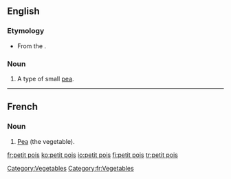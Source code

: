 ==English==

===Etymology===
* From the {{F.}}.

===Noun===
{{en-noun|sg=[[petit]] [[pois]]|-}}

# A type of small [[pea]].

----

==French==

===Noun===
{{fr-noun|m|singular=[[petit#French|petit]] [[pois#French|pois]]|plural=petits pois}}

# [[pea|Pea]] (the vegetable).

[[Category:Vegetables]]
[[Category:fr:Vegetables]]

[[fr:petit pois]]
[[ko:petit pois]]
[[io:petit pois]]
[[fi:petit pois]]
[[tr:petit pois]]